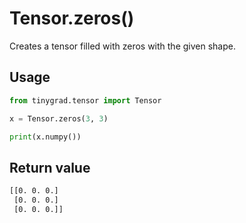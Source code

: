 # Tensor.zeros()

Creates a tensor filled with zeros with the given shape.

## Usage

```python
from tinygrad.tensor import Tensor

x = Tensor.zeros(3, 3)

print(x.numpy())
```

## Return value

```bash
[[0. 0. 0.]
 [0. 0. 0.]
 [0. 0. 0.]]
```